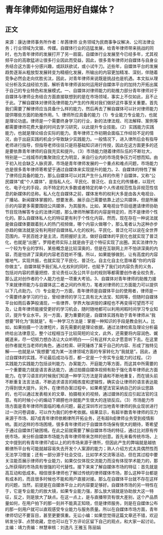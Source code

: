 # 青年律师如何运用好自媒体？
## 正文
来源：康达律师事务所作者：牟茜律师 业务领域为民商事争议解决、公司法律业务；行业领域为文娱、传媒。自媒体行业的迅猛发展，给青年律师带来挑战的同时，也为青年律师的发展打开了另一扇窗。自媒体行业发展至今已经多年，尤其视频平台的高歌猛进让很多行业因此而受益，因此，很多青年律师对自媒体与自身业务结合这方面十分感兴趣，或跃跃欲试，或小试牛刀。近些年，自媒体平台的发展趋势逐渐从粗放型发展转变为精细化发展，所输出的内容更加精准、深刻，伴随着竞争必然会走向优胜劣汰，因此，对青年律师来说既是挑战也是机遇。本文拟从理论分析及实战经验方面，解析青年律师该如何运用好自媒体平台的加持力开拓出属于自己的专业特色和发展模式。一、自媒体对律师能力的助推力部分青年律师对于自媒体与律师业务结合方面直接联想到的是在市场领域，事实上不仅如此，且不止于此。了解自媒体对律师及律师能力产生的作用对我们做好这件事至关重要。首先我们需要了解律师应当具备什么样的能力，然后再去了解自媒体可以针对律师能力提供哪些方面的助推作用。1、律师所应具备的能力（1）专业能力专业能力，也就是理论功底。律师是一个需要终身学习的行业，新的法律法规、司法解释、案例等都需要律师花费大量的时间去学习研究，以此提升专业技能。（2）实践能力实践能力，也就是理论结合实际的能力。青年律师工作初期会面临工作经验不足的情况，由于出庭实践的机会少导致缺少实践能力。一般情况下，进入律所后会有指导老师进行指导，但指导老师往往只是将基础知识进行传授，因此在这方面更多的还是要依靠青年律师的自我充实和提升。（3）市场能力随着律师队伍的不断壮大，特别是一二线城市的集聚效应尤为明显，来自行业内的市场竞争压力可想而知。由于初入社会缺乏人脉资源，市场是青年律师发展的一个重点和难点问题，市场能力也是很多青年律师寄希望于通过自媒体来实现提升的能力。2、自媒体的特性了解了律师应具备的能力，那么自媒体可以对其产生什么样的作用？自媒体，又称“公民媒体”或“个人媒体”，是指私人化、平民化、普泛化、自主化的传播者，以现代化、电子化的手段，向不特定的大多数或者特定的单个人传递规范性及非规范性信息的新媒体的总称。私人化在自媒体之前，媒体发布的权利大多是由各大电视台、广播站、新闻媒体掌握的，想要发表、展示自己需要依靠上述公共媒体，但是所展示的内容更多需要围绕公共媒体，为其服务。比如，某电视台节目组邀请律师协助节目现场解答专业的法律问题，那么律师所解答的内容是特定的，而不是律师个性化的。那么自媒体私人化的特征更有利于个性化内容。然而，现在存在一种说法就是做自媒体要跟着别人的热门视频做，哪个内容火做哪个，那么笔者认为这种亦步亦趋的做法就是没有利用好自媒体私人化的权利。平民化、普泛化可以说在全世界范围内，平民百姓才是主流，而把握好主流，做好自媒体的平民化也就实现了普泛化，也就是“出圈”。罗翔老师实际上就是由于这个特征实现了出圈。其实法律作为一个较为专业的学科，某些概念是比较深奥的，但是在互联网上并不怕讲深奥的内容，而是怕讲了深奥的内容老百姓听不懂。所以，如果能够做到，让有高度的内容接地气，实现共振，也就实现了平民化、普泛化。自主化自主化意味着“你的内容你做主”。自媒体赋予我们私人化权利的同时，也赋予了我们对内容负责的义务，包括对内容的质量把控、言论责任以及公共平台的规则等都需要创作者全权负责，那么这对创作者的个人能力也是一项重大考验。3、自媒体对青年律师的助推力接下来就律师能力与自媒体这二者之间的作用力，笔者对律师的三方面能力可以提供以下几点助力。（1）专业能力一方面，青年律师是自媒体平台的使用者，律师是一个需要终身学习的行业，曾经律师的学习工具有北大法宝、知网等，但随时自媒体平台如雨后春笋般涌现，一些律界、学界大咖讲授的课程也不再变得可望而不可及，让青年律师能接受更好的学习机会，随时随地都可以利用闲暇时间学习专业知识，提升专业水平。另一方面，更为重要的是，自媒体实践有助于青年律师从“我想要”转化为“我就是”。有一种学习方法是：掌握一种知识的手段是教会别人。比如，如果拍摄一个法律短片，首先需要的是理论依据，通过法律检索及理论分析最终给出法律意见，整个过程相当于比较简短的论文，此外，还需要将内容润色、娓娓道来，尽一切努力想办法让大众听明白——只有这样大众才愿意听下去。在这里创作者就充当老师的角色，通过检索、研究锤炼了属于自己的内容、形成了独特见解——也就是从“我想要”成为某一法律领域方面的专家转化为“我就是”。因此，通过自媒体的实践，不论最后成功与否，都一定是一个夯实专业能力的过程。（2）实践能力实践能力包括谈判能力、办案能力、开庭能力等方面，而这其中所需要的一个重要能力就是语言表达能力，通过拍摄自媒体视频有助于强化青年律师此方面能力。在学习语言的时候我们知道一种学习方法是背诵和不断地重复，而在镜头前不断重复法言法语，不断追求语言的精炼度和逻辑性，确实会让律师的语言表达能力得到很大提升。另外，在律师办案过程中，如果希望法官采纳自己的诉讼思路的，也可以通过发表相关的文章、拍摄相关的视频，通过媒体的反应引起法官的注意。有的时候小小的煽动下翅膀也许就能产生很大的连锁反应。（3）市场能力市场方面是青年律师所面临的难点问题，最近深圳市对当地青年律师的执业现状进行过一次问卷调查，可以作为我们的参考依据。结果显示，有超半数青年律师的压力来源于市场、超7成青年律师依赖律所开拓业务，还有超8成律师业务受到疫情影响。面对这样的市场困境，很多青年律师对于自媒体市场保有很大的期待，寄希望于通过自媒体打破困境。在此之前就需要了解自媒体市场的特征，通过比对原有传统市场，来分析自媒体市场能为青年律师带来怎样的创意。首先来看传统市场，上文中提到的有青年律师7成以上的的市场来源于律所，但因此产生的弊端就是越依赖律所平台有可能就越容易失去开发个人案源的能力；熟人介绍方式太具偶然性而无法学习借鉴；还有一部分源于社会交往，比如学术交流等活动，但在其过程中要关注能否展示律师的专业能力，如果仅仅体现交流能力而没有体现学术能力的，那么所获得的市场具有很强的可代替性。接下来来了解自媒体市场的特征：首先就是高互动和低成本。相信很多律师也了解过传统的律师媒体市场，那么这种平台都是有成本的，而且很多时候也不能和用户直接对接。那么在自媒体平台就不存在这样的问题，当然，前提是在自媒体平台上的内容要足够好。自媒体市场的另一特性在于，它是专业能力的放大镜，如果专业能力强，那么放大镜就是协助放大这一特征，反之，则是放大了缺点。在这一点上，是与直播带货有很大差别，这个产品质量如何，在用户拍下的那一刻并不能真正知晓，但是律师服务，则是在自媒体公布的那一刻用户就可以直观感受专业能力与服务质量。所以在自媒体市场方面，青年律师切记不要盲目，甚至更要慎重。无讼小编：如果您觉得这篇文章还不错，欢迎转发分享、点赞收藏，您也可以在下方评论区留下自己的观点，和大家一起讨论。主编：靖力责编：林慧审核：刘逸凡 王雅玉 陈丽娟 